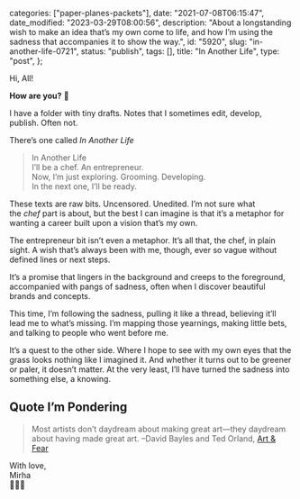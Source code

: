
  categories: ["paper-planes-packets"],
  date: "2021-07-08T06:15:47",
  date_modified: "2023-03-29T08:00:56",
  description:
    "About a longstanding wish to make an idea that’s my own come to life, and how I’m using the sadness that accompanies it to show the way.",
  id: "5920",
  slug: "in-another-life-0721",
  status: "publish",
  tags: [],
  title: "In Another Life",
  type: "post",
};


Hi, All!

**How are you?** 🍳

I have a folder with tiny drafts. Notes that I sometimes edit, develop, publish. Often not.

There’s one called *In Another Life*

> In Another Life\
> I’ll be a chef. An entrepreneur.\
> Now, I’m just exploring. Grooming. Developing.\
> In the next one, I’ll be ready.

These texts are raw bits. Uncensored. Unedited. I’m not sure what the *chef* part is about, but the best I can imagine is that it’s a metaphor for wanting a career built upon a vision that’s my own.

The entrepreneur bit isn’t even a metaphor. It’s all that, the chef, in plain sight. A wish that’s always been with me, though, ever so vague without defined lines or next steps.

It’s a promise that lingers in the background and creeps to the foreground, accompanied with pangs of sadness, often when I discover beautiful brands and concepts.

This time, I’m following the sadness, pulling it like a thread, believing it’ll lead me to what’s missing. I’m mapping those yearnings, making little bets, and talking to people who went before me.

It’s a quest to the other side. Where I hope to see with my own eyes that the grass looks nothing like I imagined it. And whether it turns out to be greener or paler, it doesn’t matter. At the very least, I’ll have turned the sadness into something else, a knowing.

## Quote I’m Pondering

> Most artists don’t daydream about making great art—they daydream about having made great art. –David Bayles and Ted Orland, [Art & Fear](/read-100-books#53-art-and-fear)

With love,\
Mirha\
👩🏻‍🍳
